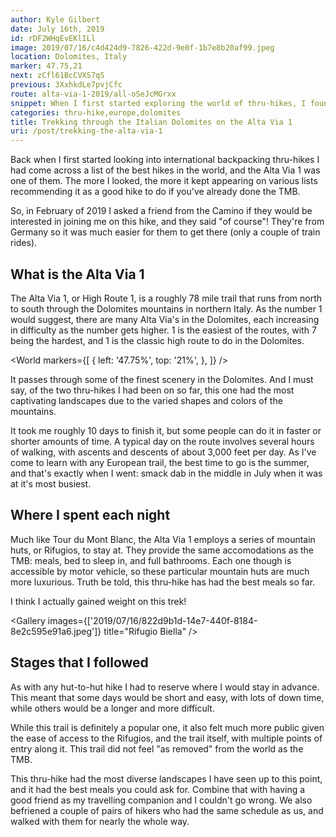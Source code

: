 ```yaml
---
author: Kyle Gilbert
date: July 16th, 2019
id: rDF2WHqEvEKlILl
image: 2019/07/16/c4d424d9-7826-422d-9e0f-1b7e8b20af99.jpeg
location: Dolomites, Italy
marker: 47.75,21
next: zCfl61BcCVXS7qS
previous: 3XxhkdLe7pvjCfc
route: alta-via-1-2019/all-oSeJcMGrxx
snippet: When I first started exploring the world of thru-hikes, I found a list of the best trails on Earth — and the Alta Via 1 was undeniably one of the most enticing on the list.
categories: thru-hike,europe,dolomites
title: Trekking through the Italian Dolomites on the Alta Via 1
uri: /post/trekking-the-alta-via-1
---
```


<Stats />

<Route />

Back when I first started looking into international backpacking thru-hikes I
had come across a list of the best hikes in the world, and the Alta Via 1 was
one of them. The more I looked, the more it kept appearing on various lists
recommending it as a good hike to do if you've already done the TMB.

So, in February of 2019 I asked a friend from the Camino if they would be
interested in joining me on this hike, and they said "of course"! They're from
Germany so it was much easier for them to get there (only a couple of train
rides).

## What is the Alta Via 1

The Alta Via 1, or High Route 1, is a roughly 78 mile trail that runs from north
to south through the Dolomites mountains in northern Italy. As the number 1
would suggest, there are many Alta Via's in the Dolomites, each increasing in
difficulty as the number gets higher. 1 is the easiest of the routes, with 7
being the hardest, and 1 is the classic high route to do in the Dolomites.

<World
  markers={[
    {
      left: '47.75%',
      top: '21%',
    },
  ]}
/>

It passes through some of the finest scenery in the Dolomites. And I must say,
of the two thru-hikes I had been on so far, this one had the most captivating
landscapes due to the varied shapes and colors of the mountains.

It took me roughly 10 days to finish it, but some people can do it in faster or
shorter amounts of time. A typical day on the route involves several hours of
walking, with ascents and descents of about 3,000 feet per day. As I've come
to learn with any European trail, the best time to go is the summer, and that's
exactly when I went: smack dab in the middle in July when it was at it's most
busiest.

## Where I spent each night

Much like Tour du Mont Blanc, the Alta Via 1 employs a series of mountain huts,
or Rifugios, to stay at. They provide the same accomodations as the TMB:
meals, bed to sleep in, and full bathrooms. Each one though is accessible by
motor vehicle, so these particular mountain huts are much more luxurious. Truth
be told, this thru-hike has had the best meals so far.

I think I actually gained weight on this trek!

<Gallery images={['2019/07/16/822d9b1d-14e7-440f-8184-8e2c595e91a6.jpeg']} title="Rifugio Biella" />

## Stages that I followed

As with any hut-to-hut hike I had to reserve where I would stay in advance. This
meant that some days would be short and easy, with lots of down time, while
others would be a longer and more difficult.

<Stages />

While this trail is definitely a popular one, it also felt much more public
given the ease of access to the Rifugios, and the trail itself, with multiple
points of entry along it. This trail did not feel "as removed" from the world
as the TMB.

This thru-hike had the most diverse landscapes I have seen up to this point, and
it had the best meals you could ask for. Combine that with having a good friend
as my travelling companion and I couldn't go wrong. We also befriened a couple
of pairs of hikers who had the same schedule as us, and walked with them for
nearly the whole way.

